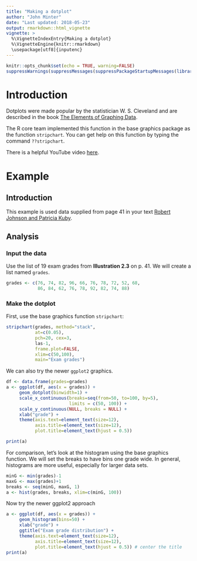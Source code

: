 ```yaml
---
title: "Making a dotplot"
author: "John Minter"
date: "Last updated: 2018-05-23"
output: rmarkdown::html_vignette
vignette: >
  %\VignetteIndexEntry{Making a dotplot}
  %\VignetteEngine{knitr::rmarkdown}
  \usepackage[utf8]{inputenc}
---
```



```r
knitr::opts_chunk$set(echo = TRUE, warning=FALSE)
suppressWarnings(suppressMessages(suppressPackageStartupMessages(library(ggplot2))))
```
# Introduction

Dotplots were made popular by the statistician W. S. Cleveland and are
described in the book [The Elements of Graphing Data](https://www.amazon.com/Elements-Graphing-Data-William-Cleveland/dp/0963488414/).

The R core team implemented this function in the base graphics package as
the function `stripchart`. You can get help on this function by typing
the command `??stripchart`.

There is a helpful YouTube video [here](https://www.youtube.com/watch?v=x9_rrjVxGdY).

# Example

## Introduction

This example is used data supplied from page 41 in your text
[Robert Johnson and Patricia Kuby](https://www.amazon.com/Elementary-Statistics-Available-Titles-Aplia/dp/0538733500/).

## Analysis

### Input the data

Use the list of 19 exam grades from **Illustration 2.3** on p. 41.
We will create a list named `grades`.

```r
grades <- c(76, 74, 82, 96, 66, 76, 78, 72, 52, 68,
            86, 84, 62, 76, 78, 92, 82, 74, 88)
```

### Make the dotplot

First, use the base graphics function `stripchart`:

```r
stripchart(grades, method="stack",
           at=c(0.05),
           pch=20, cex=3,
           las-1,
           frame.plot=FALSE,
           xlim=c(50,100),
           main="Exam grades")
```

We can also try the newer `ggplot2` graphics.

```r

df <- data.frame(grades=grades)
a <- ggplot(df, aes(x = grades)) +
     geom_dotplot(binwidth=1) +
     scale_x_continuous(breaks=seq(from=50, to=100, by=5),
                        limits = c(50, 100)) +
     scale_y_continuous(NULL, breaks = NULL) +
     xlab("grade") +
     theme(axis.text=element_text(size=12),
           axis.title=element_text(size=12),
           plot.title=element_text(hjust = 0.5))

print(a)

```



For comparison, let's look at the histogram using the base graphics
function. We will set the breaks to have bins one grade wide. In
general, histograms are more useful, especially for larger data sets.

```r
minG <- min(grades)-1
maxG <- max(grades)+1
breaks <- seq(minG, maxG, 1)
a <- hist(grades, breaks, xlim=c(minG, 100))
```

Now try the newer ggplot2 approach

```r
a <- ggplot(df, aes(x = grades)) +
     geom_histogram(bins=50) +
     xlab("grade") + 
     ggtitle("Exam grade distribution") +
     theme(axis.text=element_text(size=12),
           axis.title=element_text(size=12),
           plot.title=element_text(hjust = 0.5)) # center the title
print(a)

```

